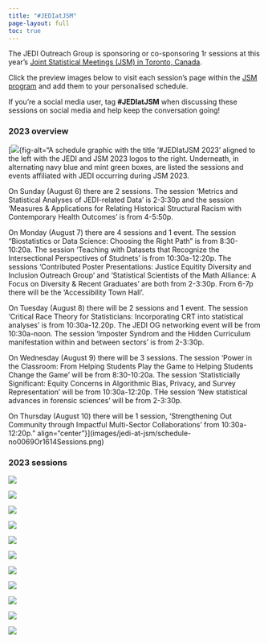 ```yaml
---
title: "#JEDIatJSM"
page-layout: full
toc: true
---
```

The JEDI Outreach Group is sponsoring or co-sponsoring 1r sessions at this year's [Joint Statistical Meetings (JSM) in Toronto, Canada](https://ww2.amstat.org/meetings/jsm/2023/). 

Click the preview images below to visit each session's page within the [JSM program](https://ww2.amstat.org/meetings/jsm/2023/program.cfm) and add them to your personalised schedule.

If you're a social media user, tag **#JEDIatJSM** when discussing these sessions on social media and help keep the conversation going!

### 2023 overview

[![](images/jedi-at-jsm/schedule-no0069Or1614Sessions.png){fig-alt="A schedule graphic with the title '#JEDIatJSM 2023' aligned to the left with the JEDI and JSM 2023 logos to the right. Underneath, in alternating navy blue and mint green boxes, are listed the sessions and events affiliated with JEDI occurring during JSM 2023.

On Sunday (August 6) there are 2 sessions. The session 'Metrics and Statistical Analyses of JEDI-related Data' is 2-3:30p and the session 'Measures & Applications for Relating Historical Structural Racism with Contemporary Health Outcomes' is from 4-5:50p.

On Monday (August 7) there are 4 sessions and 1 event. The session "Biostatistics or Data Science: Choosing the Right Path" is from 8:30-10:20a. The session 'Teaching with Datasets that Recognize the Intersectional Perspectives of Studnets' is from 10:30a-12:20p. The sessions 'Contributed Poster Presentations: Justice Equitity Diversity and Inclusion Outreach Group' and 'Statistical Scientists of the Math Alliance: A Focus on Diversity & Recent Graduates' are both from 2-3:30p. From 6-7p there will be the 'Accessibility Town Hall'.

On Tuesday (August 8) there will be 2 sessions and 1 event. The session 'Critical Race Theory for Statisticians: Incorporating CRT into statistical analyses' is from 10:30a-12.20p. The JEDI OG networking event will be from 10:30a-noon. The session 'Imposter Syndrom and the Hidden Curriculum manifestation within and between sectors' is from 2-3:30p.

On Wednesday (August 9) there will be 3 sessions. The session 'Power in the Classroom: From Helping Students Play the Game to Helping Students Change the Game' will be from 8:30-10:20a. The session 'Statisticially Significant: Equity Concerns in Algorithmic Bias, Privacy, and Survey Representation' will be from 10:30a-12:20p. THe session 'New statistical advances in forensic sciences' will be from 2-3:30p.

On Thursday (August 10) there will be 1 session, 'Strengthening Out Community through Impactful Multi-Sector Collaborations' from 10:30a-12:20p." align="center"}](images/jedi-at-jsm/schedule-no0069Or1614Sessions.png)

### 2023 sessions

::::grid
:::{.g-col-12 .g-col-lg-6}
[![](images/jedi-at-jsm/1451_1_histo.png){fig-alt="A graphic on a blue-gray background with the JSM 2023 logo in the bottom left corner and the talk date (Sunday, August 6 @ 2p) and location (CC-801A) in a box in the bottom right corner. The image is topped with the text 'JEDI-sponsored session' above the bold blue title 'Metrics and Statistical Analyses of JEDI-related Data'. Four photos of the session participants (Brisa Sanchez [Drexel University], David Corliss [GM OnStar Insurance], Kimberly Sellers [Georgetown University], Wendy Martinez [US Census Bureau]) are displayed below."}](http://ww2.aievolution.com/JSMAnnual/index.cfm?do=ev.viewEv&ev=1132)
:::

:::{.g-col-12 .g-col-lg-6}
[![](images/jedi-at-jsm/1891_1_histo.png){fig-alt="A graphic on a blue-gray background with the JSM 2023 logo in the bottom left corner and the talk date (Sunday August 6 @ 4pm) and location (CC-206F) in a box in the bottom right corner. The image is topped with the text 'JEDI-sponsored session' above the bold blue title 'Measures & Applications for Relating Historical Structural Racism with Contemporary Health Outcomes'. Four photos of the session participants (Ruby Bayliss [Drexel University], Loni Tabb [Drexel University], Philimon Gona [University of Massachusetts], Melody Goodman [New York University]) are displayed below."}](http://ww2.aievolution.com/JSMAnnual/index.cfm?do=ev.viewEv&ev=2380)
:::

:::{.g-col-12 .g-col-lg-6}
[![](images/jedi-at-jsm/1457_1_histo.png){fig-alt="A graphic on a blue-gray background with the JSM 2023 logo in the bottom left corner and the talk date (Monday August 7 @ 8.30am) and location (CC-714B) in a box in the bottom right corner. The image is topped with the text 'JEDI-sponsored session' above the bold blue title 'Biostatistics or Data Science: Choosing the Right Path'. Four photos of the session participants (Brian Millen [Biogen], Sourav Santra [Sarepta Therapeutics], Peng Wei [University of Texas, MD Anderson Cancer Center], Federico Ferrari [Merck]) are displayed below."}](http://ww2.aievolution.com/JSMAnnual/index.cfm?do=ev.viewEv&ev=1126)
:::

:::{.g-col-12 .g-col-lg-6}
[![](images/jedi-at-jsm/1281_1_histo.png){fig-alt="A graphic on a blue-gray background with the JSM 2023 logo in the bottom left corner and the talk date (Monday August 7 @ 10.30am) and location (CC-715A) in a box in the bottom right corner. The image is topped with the text 'JEDI-sponsored session' above the bold blue title 'Teaching with Datasets that Recognize the Intersectional Perspectives of Students'. Five photos of the session participants (Johanna Hardin [Pomona College], Reneé Moore [Drexel University], Ciaran Evans [Wake Forest University], Prince Afriyie [University of Virginia], Barbara Means [Digital Promise]) are displayed below."}](http://ww2.aievolution.com/JSMAnnual/index.cfm?do=ev.viewEv&ev=1479)
:::

:::{.g-col-12 .g-col-lg-6}
[![](images/jedi-at-jsm/1326_1_histo.png){fig-alt="A graphic on a blue-gray background with the JSM 2023 logo in the bottom left corner and the talk date (Monday August 7 @ 2pm) and location (CC-205D) in a box in the bottom right corner. The image is topped with the text 'JEDI-sponsored session' above the bold blue title 'Statistical Scientists of the Math Alliance: A Focus on Diversity & Recent Graduates'. Four photos of the session participants (Natalie Gasca [University of Washington], Immanuel Williams [California Polytechnic State University], Kyle Duke [Amazon.com], Javier Flores [Pacific Northwest National Laboratory]) are displayed below."}](http://ww2.aievolution.com/JSMAnnual/index.cfm?do=ev.viewEv&ev=1854)
:::

:::{.g-col-12 .g-col-lg-6}
[![](images/jedi-at-jsm/1446_1_histo.png){fig-alt="A graphic on a blue-gray background with the JSM 2023 logo in the bottom left corner and the talk date (Tuesday August 8 @ 10.30am) and location (CC-701B) in a box in the bottom right corner. The image is topped with the text 'JEDI-sponsored session' above the bold blue title 'Critical Race Theory for Statisticians: incorporating
CRT into statistical analyses'. Five photos of the session participants (Melody Goodman [New York University], Stephanie Cook [New York University], Scarlett Bellamy [Boston University], Sarah Warner [Office On Trafficking In Persons, US Dept of Health and Human Services], Rebecca Andridge [The Ohio State University]) are displayed below."}](http://ww2.aievolution.com/JSMAnnual/index.cfm?do=ev.viewEv&ev=1146)
:::

:::{.g-col-12 .g-col-lg-6}
[![](images/jedi-at-jsm/1384_1_histo.png){fig-alt="A graphic on a blue-gray background with the JSM 2023 logo in the bottom left corner and the talk date (Tuesday August 8 @ 2pm) and location (CC-204) in a box in the bottom right corner. The image is topped with the text 'JEDI-sponsored session' above the bold blue title 'Imposter Syndrome and the Hidden Curriculum manifestation within and between sectors'. Four photos of the session participants (Brittney Bailey [Amherst College], Jesse Canchola [Roche Diagnostics Solutions], Michael Jadoo [Bureau of Labor Statistics], Monica Vasquez [Roche Diagnostics Solutions]) are displayed below."}](http://ww2.aievolution.com/JSMAnnual/index.cfm?do=ev.viewEv&ev=1272)
:::

:::{.g-col-12 .g-col-lg-6}
[![](images/jedi-at-jsm/1177_1_histo.png){fig-alt="A graphic on a blue-gray background with the JSM 2023 logo in the bottom left corner and the talk date (Wednesday August 9 @ 8.30am) and location (CC-205D) in a box in the bottom right corner. The image is topped with the text 'JEDI-sponsored session' above the bold blue title 'Power in the Classroom: From Helping Students Play the Game to Helping Students Change the Game'. Five photos of the session participants (Leslie Myint [Macalester College], Kelsey Grinde [Macalester College], Felicia Simpson [Winston-Salem State University], Allison Theobold [Cal Poly], Johanna Hardin [Pomona College]) are displayed below."}](http://ww2.aievolution.com/JSMAnnual/index.cfm?do=ev.viewEv&ev=1657)
:::

:::{.g-col-12 .g-col-lg-6}
[![](images/jedi-at-jsm/1284_1_histo.png){fig-alt="A graphic on a blue-gray background with the JSM 2023 logo in the bottom left corner and the talk date (Wednesday August 9 @ 10.30am) and location (CC-801B) in a box in the bottom right corner. The image is topped with the text 'JEDI-sponsored session' above the bold blue title 'Statistically Significant: Equity Concerns in Algorithmic Bias, Privacy, and Survey Representation'. Four photos of the session participants (Raphael Nishimura [University of Michigan], Claire McKay Bowen [Urban Institute], Amanda Coston [Carnegie Mellon University], Susan Gregurick [National Institutes of Health]) are displayed below."}](http://ww2.aievolution.com/JSMAnnual/index.cfm?do=ev.viewEv&ev=1470)
:::

:::{.g-col-12 .g-col-lg-6}
[![](images/jedi-at-jsm/1732_1_histo.png){fig-alt="A graphic on a blue-gray background with the JSM 2023 logo in the bottom left corner and the talk date (Wednesday August 9 @ 2pm) and location (CC-810) in a box in the bottom right corner. The image is topped with the text 'JEDI-sponsored session' above the bold blue title 'New statistical advances in forensic sciences'. Five photos of the session participants (Maria Cuellar [University of Pennsylvania], Kori Khan [Iowa State University], Amanda Luby [Swarthmore College], Cami Fuglsby [South Dakota State University], Michael Rosenblum [Johns Hopkins University]) are displayed below."}](http://ww2.aievolution.com/JSMAnnual/index.cfm?do=ev.viewEv&ev=2304)
:::

:::{.g-col-12 .g-col-lg-6}
[![](images/jedi-at-jsm/1264_1_histo.png){fig-alt="A graphic on a blue-gray background with the JSM 2023 logo in the bottom left corner and the talk date (Thursday August 10 @ 10.30am) and location (CC-201F) in a box in the bottom right corner. The image is topped with the text 'JEDI-sponsored session' above the bold blue title 'Strengthening Our Community through Impactful Multi-Sector
Data-Driven Collaborations'. Five photos of the session participants (Muhammed Semakula [Rwanda Biomedical Centre, Ministry of Health], Renee Ellis [US Census Bureau], Madhumita Ghosh Dastidar [RAND Corporation], Isabel Fulcher [Harvard Medical School], Stephen Ruberg [Analytix Thinking, LLC]) are displayed below."}](http://ww2.aievolution.com/JSMAnnual/index.cfm?do=ev.viewEv&ev=1507)
:::

::::
